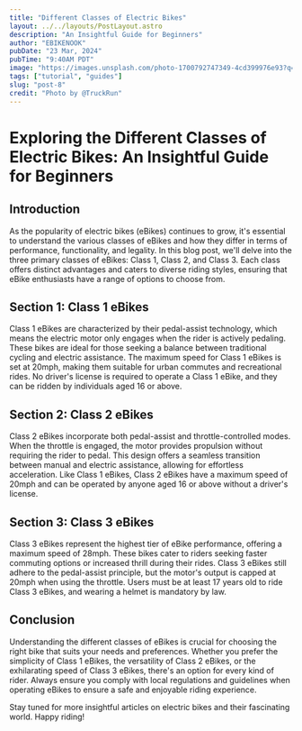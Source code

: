 ```yaml
---
title: "Different Classes of Electric Bikes"
layout: ../../layouts/PostLayout.astro
description: "An Insightful Guide for Beginners"
author: "EBIKENOOK"
pubDate: "23 Mar, 2024"
pubTime: "9:40AM PDT"
image: "https://images.unsplash.com/photo-1700792747349-4cd399976e93?q=80&w=1674&auto=format&fit=crop&ixlib=rb-4.0.3&ixid=M3wxMjA3fDB8MHxwaG90by1wYWdlfHx8fGVufDB8fHx8fA%3D%3D"
tags: ["tutorial", "guides"]
slug: "post-8"
credit: "Photo by @TruckRun"
---
```


# Exploring the Different Classes of Electric Bikes: An Insightful Guide for Beginners

## Introduction

As the popularity of electric bikes (eBikes) continues to grow, it's essential to understand the various classes of eBikes and how they differ in terms of performance, functionality, and legality. In this blog post, we'll delve into the three primary classes of eBikes: Class 1, Class 2, and Class 3. Each class offers distinct advantages and caters to diverse riding styles, ensuring that eBike enthusiasts have a range of options to choose from.

## Section 1: Class 1 eBikes

Class 1 eBikes are characterized by their pedal-assist technology, which means the electric motor only engages when the rider is actively pedaling. These bikes are ideal for those seeking a balance between traditional cycling and electric assistance. The maximum speed for Class 1 eBikes is set at 20mph, making them suitable for urban commutes and recreational rides. No driver's license is required to operate a Class 1 eBike, and they can be ridden by individuals aged 16 or above.

## Section 2: Class 2 eBikes

Class 2 eBikes incorporate both pedal-assist and throttle-controlled modes. When the throttle is engaged, the motor provides propulsion without requiring the rider to pedal. This design offers a seamless transition between manual and electric assistance, allowing for effortless acceleration. Like Class 1 eBikes, Class 2 eBikes have a maximum speed of 20mph and can be operated by anyone aged 16 or above without a driver's license.

## Section 3: Class 3 eBikes

Class 3 eBikes represent the highest tier of eBike performance, offering a maximum speed of 28mph. These bikes cater to riders seeking faster commuting options or increased thrill during their rides. Class 3 eBikes still adhere to the pedal-assist principle, but the motor's output is capped at 20mph when using the throttle. Users must be at least 17 years old to ride Class 3 eBikes, and wearing a helmet is mandatory by law.

## Conclusion

Understanding the different classes of eBikes is crucial for choosing the right bike that suits your needs and preferences. Whether you prefer the simplicity of Class 1 eBikes, the versatility of Class 2 eBikes, or the exhilarating speed of Class 3 eBikes, there's an option for every kind of rider. Always ensure you comply with local regulations and guidelines when operating eBikes to ensure a safe and enjoyable riding experience.

Stay tuned for more insightful articles on electric bikes and their fascinating world. Happy riding!
